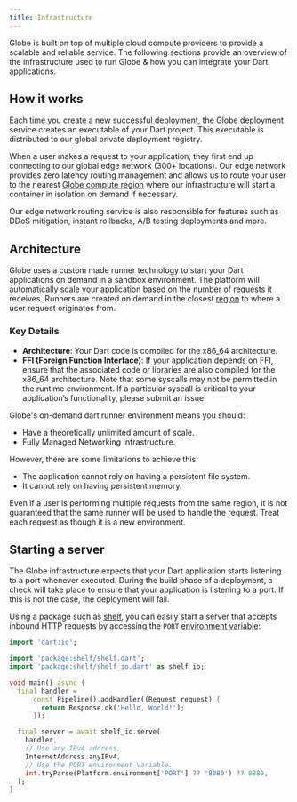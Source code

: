 ```yaml
---
title: Infrastructure
---
```


Globe is built on top of multiple cloud compute providers to provide a scalable and reliable service. The following sections provide an overview of the infrastructure used to run Globe & how you can integrate your Dart applications.

## How it works

Each time you create a new successful deployment, the Globe deployment service creates an executable of your Dart project. This executable is distributed to our global private deployment registry.

When a user makes a request to your application, they first end up connecting to our global edge network (300+ locations). Our edge network provides zero latency routing management and allows us to route your user to the nearest [Globe compute region](/infrastructure/regions) where our infrastructure will start a container in isolation on demand if necessary.

Our edge network routing service is also responsible for features such as DDoS mitigation, instant rollbacks, A/B testing deployments and more.

## Architecture

Globe uses a custom made runner technology to start your Dart applications on demand in a sandbox environment. The platform will automatically scale your application based on the number of requests it receives.
Runners are created on demand in the closest [region](/infrastructure/regions) to where a user request originates from.

### Key Details

- **Architecture**: Your Dart code is compiled for the x86_64 architecture.
- **FFI (Foreign Function Interface)**: If your application depends on FFI, ensure that the associated code or libraries are also compiled for the x86_64 architecture. Note that some syscalls may not be permitted in the runtime environment. If a particular syscall is critical to your application’s functionality, please submit an issue.

Globe's on-demand dart runner environment means you should:

- Have a theoretically unlimited amount of scale.
- Fully Managed Networking Infrastructure.

However, there are some limitations to achieve this:

- The application cannot rely on having a persistent file system.
- It cannot rely on having persistent memory.

Even if a user is performing multiple requests from the same region, it is not guaranteed that the same runner will be used to handle the request. Treat each request as though it is a new environment.

## Starting a server

The Globe infrastructure expects that your Dart application starts listening to a port whenever executed. During the build phase of a deployment,
a check will take place to ensure that your application is listening to a port. If this is not the case, the deployment will fail.

Using a package such as [shelf](https://pub.dev/packages/shelf), you can easily start a server that accepts inbound HTTP requests by accessing
the `PORT` [environment variable](/deployments/environment-variables):

```dart
import 'dart:io';

import 'package:shelf/shelf.dart';
import 'package:shelf/shelf_io.dart' as shelf_io;

void main() async {
  final handler =
      const Pipeline().addHandler((Request request) {
        return Response.ok('Hello, World!');
      });

  final server = await shelf_io.serve(
    handler,
    // Use any IPv4 address.
    InternetAddress.anyIPv4,
    // Use the PORT environment variable.
    int.tryParse(Platform.environment['PORT'] ?? '8080') ?? 8080,
  );
}
```
